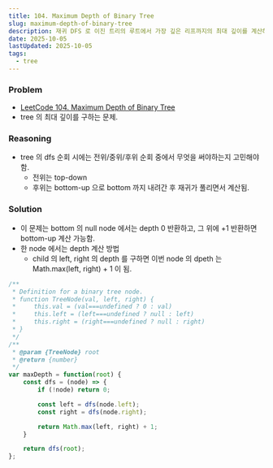 ```yaml
---
title: 104. Maximum Depth of Binary Tree
slug: maximum-depth-of-binary-tree
description: 재귀 DFS 로 이진 트리의 루트에서 가장 깊은 리프까지의 최대 깊이를 계산하는 방법 정리
date: 2025-10-05
lastUpdated: 2025-10-05
tags:
  - tree
---
```


### Problem

* [LeetCode 104. Maximum Depth of Binary Tree](https://leetcode.com/problems/maximum-depth-of-binary-tree/)
* tree 의 최대 깊이를 구하는 문제.

### Reasoning

* tree 의 dfs 순회 시에는 전위/중위/후위 순회 중에서 무엇을 써야하는지 고민해야 함.
    - 전위는 top-down
    - 후위는 bottom-up 으로 bottom 까지 내려간 후 재귀가 풀리면서 계산됨.

### Solution

* 이 문제는 bottom 의 null node 에서는 depth 0 반환하고, 그 위에 +1 반환하면 bottom-up 계산 가능함.
* 한 node 에서는 depth 계산 방법
  - child 의 left, right 의 depth 를 구하면 이번 node 의 dpeth 는 Math.max(left, right) + 1 이 됨.

```typescript
/**
 * Definition for a binary tree node.
 * function TreeNode(val, left, right) {
 *     this.val = (val===undefined ? 0 : val)
 *     this.left = (left===undefined ? null : left)
 *     this.right = (right===undefined ? null : right)
 * }
 */
/**
 * @param {TreeNode} root
 * @return {number}
 */
var maxDepth = function(root) {
    const dfs = (node) => {
        if (!node) return 0;

        const left = dfs(node.left);
        const right = dfs(node.right);

        return Math.max(left, right) + 1;
    }

    return dfs(root);
};
```
